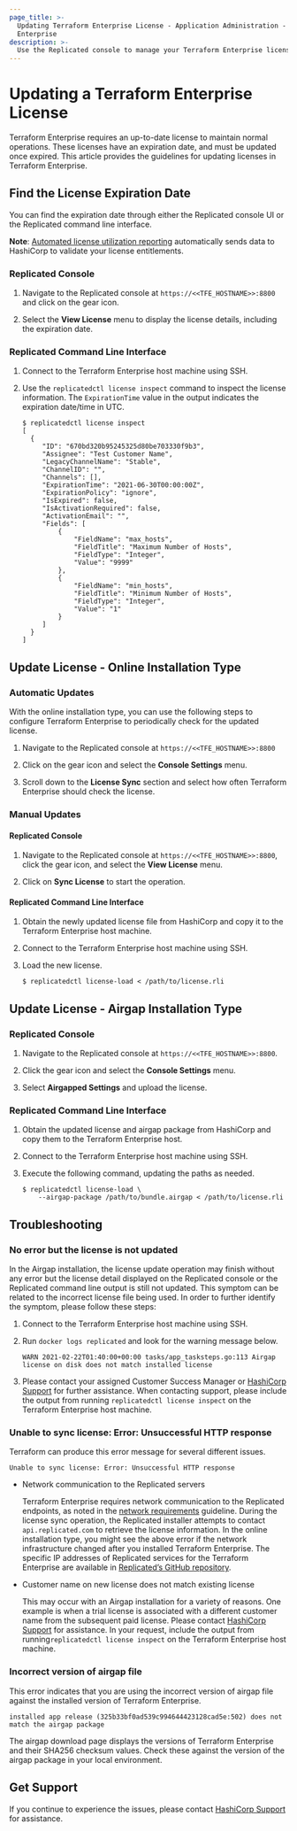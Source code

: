 ```yaml
---
page_title: >-
  Updating Terraform Enterprise License - Application Administration - Terraform
  Enterprise
description: >-
  Use the Replicated console to manage your Terraform Enterprise license. Learn how to find your license expiration date, update the license online or offline, and troubleshoot license issues.
---
```


# Updating a Terraform Enterprise License

Terraform Enterprise requires an up-to-date license to maintain normal operations. These licenses have an expiration date, and must be updated once expired. This article provides the guidelines for updating licenses in Terraform Enterprise.

## Find the License Expiration Date

You can find the expiration date through either the Replicated console UI or the Replicated command line interface.

**Note**: [Automated license utilization reporting](/terraform/enterprise/deploy/replicated/administration/license/automated-license-utilization-reporting) automatically sends data to HashiCorp to validate your license entitlements.

### Replicated Console

1. Navigate to the Replicated console at `https://<<TFE_HOSTNAME>>:8800` and click on the gear icon.

1. Select the **View License** menu to display the license details, including the expiration date.

### Replicated Command Line Interface

1. Connect to the Terraform Enterprise host machine using SSH.

1. Use the `replicatedctl license inspect` command to inspect the license information. The `ExpirationTime` value in the output indicates the expiration date/time in UTC.

   ```shell
   $ replicatedctl license inspect
   [
     {
        "ID": "670bd320b95245325d80be703330f9b3",
        "Assignee": "Test Customer Name",
        "LegacyChannelName": "Stable",
        "ChannelID": "",
        "Channels": [],
        "ExpirationTime": "2021-06-30T00:00:00Z",
        "ExpirationPolicy": "ignore",
        "IsExpired": false,
        "IsActivationRequired": false,
        "ActivationEmail": "",
        "Fields": [
            {
                "FieldName": "max_hosts",
                "FieldTitle": "Maximum Number of Hosts",
                "FieldType": "Integer",
                "Value": "9999"
            },
            {
                "FieldName": "min_hosts",
                "FieldTitle": "Minimum Number of Hosts",
                "FieldType": "Integer",
                "Value": "1"
            }
        ]
     }
   ]
   ```

## Update License - Online Installation Type

### Automatic Updates

With the online installation type, you can use the following steps to configure Terraform Enterprise to periodically check for the updated license.

1. Navigate to the Replicated console at `https://<<TFE_HOSTNAME>>:8800`

1. Click on the gear icon and select the **Console Settings** menu.

1. Scroll down to the **License Sync** section and select how often Terraform Enterprise should check the license.

### Manual Updates

#### Replicated Console

1. Navigate to the Replicated console at `https://<<TFE_HOSTNAME>>:8800`, click the gear icon, and select the **View License** menu.

1. Click on **Sync License** to start the operation.

#### Replicated Command Line Interface

1. Obtain the newly updated license file from HashiCorp and copy it to the Terraform Enterprise host machine.

1. Connect to the Terraform Enterprise host machine using SSH.

1. Load the new license.

   ```
   $ replicatedctl license-load < /path/to/license.rli
   ```

## Update License - Airgap Installation Type

### Replicated Console

1. Navigate to the Replicated console at `https://<<TFE_HOSTNAME>>:8800`.

1. Click the gear icon and select the **Console Settings** menu.

1. Select **Airgapped Settings** and upload the license.

### Replicated Command Line Interface

1. Obtain the updated license and airgap package from HashiCorp and copy them to the Terraform Enterprise host.

1. Connect to the Terraform Enterprise host machine using SSH.

1. Execute the following command, updating the paths as needed.

   ```shell
   $ replicatedctl license-load \
       --airgap-package /path/to/bundle.airgap < /path/to/license.rli
   ```

## Troubleshooting

### No error but the license is not updated

In the Airgap installation, the license update operation may finish without any error but the license detail displayed on the Replicated console or the Replicated command line output is still not updated. This symptom can be related to the incorrect license file being used. In order to further identify the symptom, please follow these steps:

1. Connect to the Terraform Enterprise host machine using SSH.

1. Run `docker logs replicated` and look for the warning message below.

   ```plaintext
   WARN 2021-02-22T01:40:00+00:00 tasks/app_tasksteps.go:113 Airgap license on disk does not match installed license
   ```

1. Please contact your assigned Customer Success Manager or [HashiCorp Support](https://www.hashicorp.com/technical-support-services-and-policies) for further assistance. When contacting support, please include the output from running `replicatedctl license inspect` on the Terraform Enterprise host machine.

### Unable to sync license: Error: Unsuccessful HTTP response

Terraform can produce this error message for several different issues.

```plaintext
Unable to sync license: Error: Unsuccessful HTTP response
```

- Network communication to the Replicated servers

  Terraform Enterprise requires network communication to the Replicated endpoints, as noted in the [network requirements](/terraform/enterprise/deploy/replicated/requirements/network) guideline. During the license sync operation, the Replicated installer attempts to contact `api.replicated.com` to retrieve the license information. In the online installation type, you might see the above error if the network infrastructure changed after you installed Terraform Enterprise. The specific IP addresses of Replicated services for the Terraform Enterprise are available in [Replicated’s GitHub repository](https://github.com/replicatedhq/ips/blob/master/ip_addresses.json).

- Customer name on new license does not match existing license

  This may occur with an Airgap installation for a variety of reasons. One example is when a trial license is associated with a different customer name from the subsequent paid license. Please contact [HashiCorp Support](https://www.hashicorp.com/technical-support-services-and-policies) for assistance. In your request, include the output from running`replicatedctl license inspect` on the Terraform Enterprise host machine.

### Incorrect version of airgap file

This error indicates that you are using the incorrect version of airgap file against the installed version of Terraform Enterprise.

```plaintext
installed app release (325b33bf0ad539c994644423128cad5e:502) does not match the airgap package
```

The airgap download page displays the versions of Terraform Enterprise and their SHA256 checksum values. Check these against the version of the airgap package in your local environment.

## Get Support

If you continue to experience the issues, please contact [HashiCorp Support](https://www.hashicorp.com/technical-support-services-and-policies) for assistance.
